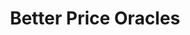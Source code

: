 ---
title: 'Better Price Oracles'
url: 'https://github.com/siddhantsharma301/median-oracle'
caption: Improve Uniswap V3 TWAP with winsorizing and Euler Finance's TWMP. For CS 194-177 (Special topics in DeFi) at Berkeley.
preview: '/assets/median-oracle.png'
tags: [Solidity, Python, Mechanism Design]
---